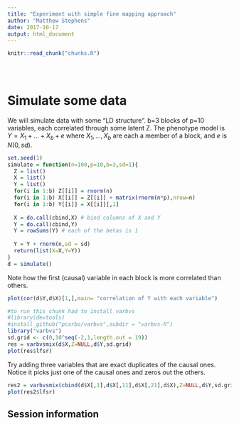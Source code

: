 ```yaml
---
title: "Experiment with simple fine mapping approach"
author: "Matthew Stephens"
date: 2017-10-17
output: html_document
---
```


<!-- The file analysis/chunks.R contains chunks that define default settings
shared across the workflowr files. -->
```r
knitr::read_chunk("chunks.R")
```

<!-- Update knitr chunk options -->
```r
```

<!-- Insert the date the file was last updated -->
```r
```

<!-- Insert the code version (Git commit SHA1) if Git repository exists and R
 package git2r is installed -->
```r
```

# Simulate some data

We will simulate data with some "LD structure". b=3 blocks of p=10 variables,
each correlated through some latent Z.
The phenotype model is $Y = X_1+...+X_b + e$ where
$X_1,\dots,X_b$ are each a member of a block, and $e$ is $N(0,sd)$.

```r
set.seed(1)
simulate = function(n=100,p=10,b=3,sd=1){
  Z = list()
  X = list()
  Y = list()
  for(i in 1:b) Z[[i]] = rnorm(n)
  for(i in 1:b) X[[i]] = Z[[i]] + matrix(rnorm(n*p),nrow=n)
  for(i in 1:b) Y[[i]] = X[[i]][,1] 
  
  X = do.call(cbind,X) # bind columns of X and Y
  Y = do.call(cbind,Y)
  Y = rowSums(Y) # each of the betas is 1
  
  Y = Y + rnorm(n,sd = sd)
  return(list(X=X,Y=Y))
}
d = simulate()
```

Note how the first (causal) variable in each block is more correlated than others.
```r
plot(cor(d$Y,d$X)[1,],main= "correlation of Y with each variable")
```


```r
#to run this chunk had to install varbvs
#library(devtools)
#install_github("pcarbo/varbvs",subdir = "varbvs-R")
library("varbvs")
sd.grid <- c(0,10^seq(-2,1,length.out = 19))
res = varbvsmix(d$X,Z=NULL,d$Y,sd.grid)
plot(res$lfsr)
```


Try adding three variables that are exact duplicates of the causal ones.
Notice it picks just one of the causal ones and zeros out the others.
```r
res2 = varbvsmix(cbind(d$X[,1],d$X[,11],d$X[,21],d$X),Z=NULL,d$Y,sd.grid)
plot(res2$lfsr)
```



## Session information

<!-- Insert the session information into the document -->
```r
```
